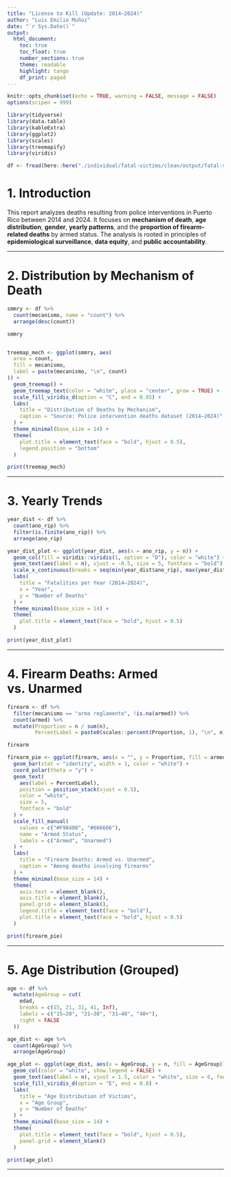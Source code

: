 ```yaml
---
title: "License to Kill (Update: 2014–2024)"
author: "Luis Emilio Muñoz"
date: "`r Sys.Date()`"
output: 
  html_document:
    toc: true
    toc_float: true
    number_sections: true
    theme: readable
    highlight: tango
    df_print: paged
---
```


```r
knitr::opts_chunk$set(echo = TRUE, warning = FALSE, message = FALSE)
options(scipen = 999)

library(tidyverse)
library(data.table)
library(kableExtra)
library(ggplot2)
library(scales)
library(treemapify)
library(viridis)

df <- fread(here::here("./individual/fatal-victims/clean/output/fatal-victims-final.csv"))


```

# 1. Introduction

This report analyzes deaths resulting from police interventions in Puerto Rico between 2014 and 2024. It focuses on **mechanism of death**, **age distribution**, **gender**, **yearly patterns**, and the **proportion of firearm-related deaths** by armed status. 
The analysis is rooted in principles of **epidemiological surveillance**, **data equity**, and **public accountability**.

---

# 2. Distribution by Mechanism of Death

```r
smmry <- df %>%
  count(mecanismo, name = "count") %>%
  arrange(desc(count))

smmry


treemap_mech <- ggplot(smmry, aes(
  area = count, 
  fill = mecanismo,
  label = paste(mecanismo, "\n", count)
)) +
  geom_treemap() +
  geom_treemap_text(color = "white", place = "center", grow = TRUE) +
  scale_fill_viridis_d(option = "C", end = 0.85) +
  labs(
    title = "Distribution of Deaths by Mechanism",
    caption = "Source: Police intervention deaths dataset (2014–2024)"
  ) +
  theme_minimal(base_size = 14) +
  theme(
    plot.title = element_text(face = "bold", hjust = 0.5),
    legend.position = "bottom"
  )

print(treemap_mech)
```

---

# 3. Yearly Trends

```r
year_dist <- df %>%
  count(ano_rip) %>%
  filter(is.finite(ano_rip)) %>%
  arrange(ano_rip)

year_dist_plot <- ggplot(year_dist, aes(x = ano_rip, y = n)) +
  geom_col(fill = viridis::viridis(1, option = "D"), color = "white") +
  geom_text(aes(label = n), vjust = -0.5, size = 5, fontface = "bold") +
  scale_x_continuous(breaks = seq(min(year_dist$ano_rip), max(year_dist$ano_rip), 1)) +
  labs(
    title = "Fatalities per Year (2014–2024)",
    x = "Year",
    y = "Number of Deaths"
  ) +
  theme_minimal(base_size = 14) +
  theme(
    plot.title = element_text(face = "bold", hjust = 0.5)
  )

print(year_dist_plot)
```

---

# 4. Firearm Deaths: Armed vs. Unarmed

```r
firearm <- df %>%
  filter(mecanismo == "arma reglamento", !is.na(armed)) %>%
  count(armed) %>%
  mutate(Proportion = n / sum(n),
         PercentLabel = paste0(scales::percent(Proportion, 1), "\n", n))

firearm

firearm_pie <- ggplot(firearm, aes(x = "", y = Proportion, fill = armed)) +
  geom_bar(stat = "identity", width = 1, color = "white") +
  coord_polar(theta = "y") +
  geom_text(
    aes(label = PercentLabel),
    position = position_stack(vjust = 0.5),
    color = "white",
    size = 5,
    fontface = "bold"
  ) +
  scale_fill_manual(
    values = c("#F98400", "#666666"),
    name = "Armed Status",
    labels = c("Armed", "Unarmed")
  ) +
  labs(
    title = "Firearm Deaths: Armed vs. Unarmed",
    caption = "Among deaths involving firearms"
  ) +
  theme_minimal(base_size = 14) +
  theme(
    axis.text = element_blank(),
    axis.title = element_blank(),
    panel.grid = element_blank(),
    legend.title = element_text(face = "bold"),
    plot.title = element_text(face = "bold", hjust = 0.5)
  )

print(firearm_pie)
```

---

# 5. Age Distribution (Grouped)

```r
age <- df %>%
  mutate(AgeGroup = cut(
    edad, 
    breaks = c(15, 21, 31, 41, Inf), 
    labels = c("15–20", "21–30", "31–40", "40+"),
    right = FALSE
  ))

age_dist <- age %>%
  count(AgeGroup) %>%
  arrange(AgeGroup)

age_plot <- ggplot(age_dist, aes(x = AgeGroup, y = n, fill = AgeGroup)) +
  geom_col(color = "white", show.legend = FALSE) +
  geom_text(aes(label = n), vjust = 1.5, color = "white", size = 6, fontface = "bold") +
  scale_fill_viridis_d(option = "E", end = 0.8) +
  labs(
    title = "Age Distribution of Victims",
    x = "Age Group",
    y = "Number of Deaths"
  ) +
  theme_minimal(base_size = 14) +
  theme(
    plot.title = element_text(face = "bold", hjust = 0.5),
    panel.grid = element_blank()
  )

print(age_plot)
```

---
